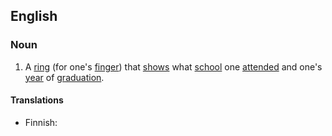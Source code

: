 ==English==
{{wikipedia}}

===Noun===
{{en-noun|sg=[[class]] [[ring]]}}

# A [[ring]] (for one's [[finger]]) that [[show]]s what [[school]] one [[attend]]ed and one's [[year]] of [[graduation]].

====Translations====
{{trans-top|ring showing school and year of graduation}}
* Finnish: {{t|fi|luokkasormus}}
{{trans-mid}}
{{trans-bottom}}